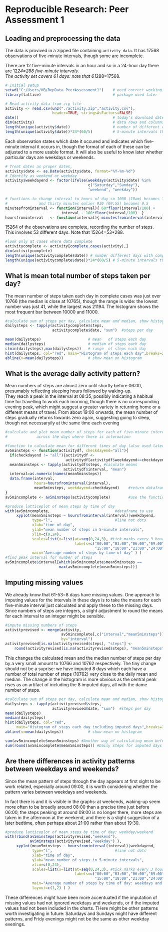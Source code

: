 # Reproducible Research: Peer Assessment 1


## Loading and preprocessing the data

The data is provived in a zipped file containing `activity data`. 
It has 17568 observations of five-minute intervals, though some are incomplete.

There are 12 five-minute intervals in an hour and so in a 24-hour day there are
12*24=288 five-minute intervals.  
The activity set covers 61 days: note that 61*288=17568.

```r
# Initial setup
setwd("C:/Users/HB/RepData_PeerAssessment1")    # need correct working directory
library(lattice)                                # package used later

# Read activity data from zip file
activity <- read.csv(unz("./activity.zip","activity.csv"), 
                     header=TRUE, stringsAsFactors=FALSE)
date()                                          # today's download date
dim(activity)                                   # data rows and columns  
length(unique(activity$date))                   # number of different dates
length(unique(activity$date))*24*(60/5)         # 5-minute intervals those days
```

Each observation states which date it occured and indicates which five-minute 
interval it occurs in, though the format of each of these can be adjusted 
to a more usable format. 
It will also be useful to know later whether particular days 
are weekdays or weekends. 


```r
# Treat dates as proper dates, 
activity$date <- as.Date(activity$date, format="%Y-%m-%d")
# Identify as weekend or weekday
activity$weekdayend <- factor(ifelse(weekdays(activity$date) %in% 
                                     c("Saturday","Sunday"), 
                                     "weekend", "weekday"))

# functions to change interval to hours of day so 1000 (10am) becomes 10
#              and thirty minutes ealier 930 (09:55) becomes 9.5 
minutesfrominterval <- function(interval){ 60*floor(interval/100) +  
                         interval - 100*floor(interval/100)  }
hoursfrominterval   <- function(interval){ minutesfrominterval(interval)/60   }

```

15264 of the observations are complete, recording the number of steps. 
This involves 53 different days. Note that 15264=53*288. 

```r
#look only at cases where data complete
activitycomplete <- activity[complete.cases(activity),]
dim(activitycomplete) 
length(unique(activitycomplete$date)) # number different days with complete data
length(unique(activitycomplete$date))*24*(60/5) # 5-minute intervals those days
```


## What is mean total number of steps taken per day?

The mean number of steps taken each day in complete cases was just over 10766 
(the median is close at 10765), though the range is wide: the 
lowest number was just 41, while the largest was 21194. 
The histogram shows the most frequent bar between 10000 and 11000. 

```r
#calculate sum of steps per day, calculate mean and median, show histogram
dailysteps <- tapply(activitycomplete$steps, 
                     activitycomplete$date, "sum")  #steps per day

mean(dailysteps)                     # mean   of steps each day
median(dailysteps)                   # median of steps each day
c(min(dailysteps),max(dailysteps))   # range  of steps each day
hist(dailysteps, col="red", main="Histogram of steps each day",breaks=20)
abline(v=mean(dailysteps))           # show mean on histogram
```

## What is the average daily activity pattern?

Mean numbers of steps are almost zero until shortly before 06:00, presumably 
reflecting sleeping hours followed by waking-up.  
They reach a peak in the interval at 08:35, 
possibly indicating a habitual time for travelling to work each morning, 
though there is no corresponding evening peak, 
which might suggest a greater variety in returning home or a different means 
of travel.  From about 19:00 onwards, the mean number of steps gradually returns 
towards zero again, suggesting going to sleep, though not necessaryily at the 
same time each evening 

```r
#calculate and plot mean number of steps for each of five-minute intervals 
#             across the days where there is information  

#function to calculate mean for different times of day (also used later)
av5minsteps <- function(activitydf, checkdayend="all"){
  if(checkdayend != "all"){activitydf <-
                           activitydf[activitydf$weekdayend==checkdayend,] }
  mean5minsteps <- tapply(activitydf$steps, #caculate means 
                          activitydf$interval, "mean")
  interval=as.numeric(names(mean5minsteps))
  data.frame(interval, 
             hours=hoursfrominterval(interval), 
             mean5minsteps, weekdayend=checkdayend)    #return dataframe
}
av5mincomplete <- av5minsteps(activitycomplete)        #use the function

#produce latticeplot of mean steps by time of day
with(av5mincomplete,                             #dataframe to use   
     xyplot(mean5minsteps ~ hoursfrominterval(interval)|weekdayend, 
            type="l",                            #line not dots 
            xlab="time of day", 
            ylab="mean number of steps in 5-minute intervals",
            xlim=c(0,24),
            scales=list(x=list(at=seq(0,24,3), #tick marks every 3 hours
                               labels=c("00:00","03:00","06:00","09:00","12:00",
                                        "15:00","18:00","21:00","24:00") ) ),
            main="Average number of steps by time of day" ) )
#find peak interval for number of steps
av5mincomplete$interval[which(av5mincomplete$mean5minsteps == 
                        max(av5mincomplete$mean5minsteps))] 
```


## Imputing missing values

We already know that 61-53=8 days have missing values. 
One approach to imputing values for the intervals in these days is to take the 
means for each five-minute interval just calculated and apply these to the 
missing days.  Since numbers of steps are integers, a slight adjustment 
to round the means for each interval to an integer might be sensible.

```r
#impute missing numbers of steps
activityrevised <- merge(activity, 
                         av5mincomplete[,c("interval","mean5minsteps")],
                         by="interval")
activityrevised[is.na(activityrevised$steps), "steps"] <-
    round(activityrevised[is.na(activityrevised$steps), "mean5minsteps"], 0)
```

This changes the calculated mean and the median number of steps per day by a very small amount to 10766 and 10762 respectively.  The tiny change should not be a suprise: we have imputed 8 days which  each have a number of total number of steps (10762) very close to the daily mean and median.  The change in the histogram is more obvious as the central peak rises as an artifact of including the 8 imputed days, all with the dame number of steps.    


```r
#calculate sum of steps per day, calculate mean and median, show histogram
dailysteps <- tapply(activityrevised$steps, 
                     activityrevised$date, "sum")  #steps per day
mean(dailysteps)
median(dailysteps)
hist(dailysteps, col="red", 
     main="Histogram of steps each day including imputed days",breaks=20)
abline(v=mean(dailysteps))           # show mean on histogram

sum(av5mincomplete$mean5minsteps) #Another way of calculating mean before imputation
sum(round(av5mincomplete$mean5minsteps)) #Daily steps for imputed days - note rounding
```


## Are there differences in activity patterns between weekdays and weekends?

Since the mean pattern of steps through the day appears at first sight to be work related, especially around 09:00, it is worth considering whether the pattern varies between weekdays and weekends. 

In fact there is and it is visible in the graphs: at weekends, waking-up seem more often to be broadly around 08:00 than a precise time just before 06:00, the steps peaking at around 09:00 is no longer there, more steps are taken in the afternoon at the weekend, and there is a slight suggestion of a later bedtime, often perhaps about 21:00 rather than about 19:30.


```r
#produce latticeplot of mean steps by time of day; weekday/weekend
with(rbind(av5minsteps(activityrevised,"weekend"),
           av5minsteps(activityrevised,"weekday") ),
     xyplot(mean5minsteps ~ hoursfrominterval(interval)|weekdayend, 
            type="l",                            #line not dots 
            xlab="time of day", 
            ylab="mean number of steps in 5-minute intervals",
            xlim=c(0,24),
            scales=list(x=list(at=seq(0,24,3), #tick marks every 3 hours
                               labels=c("00:00","03:00","06:00","09:00","12:00",
                                        "15:00","18:00","21:00","24:00") ) ),
            main="Average number of steps by time of day: weekdays and weekends",
            layout=c(1,2) ) )
```


These differences might have been more accentuated if the imputation of missing values had not ignored weekdays and weekends, or if the imputed values had not been included in the charts. THere might be other patterns worth investigating in future: Saturdays and Sundays might have different patterns, and Fridy evenings might not be the same as other weekday evenings.   
